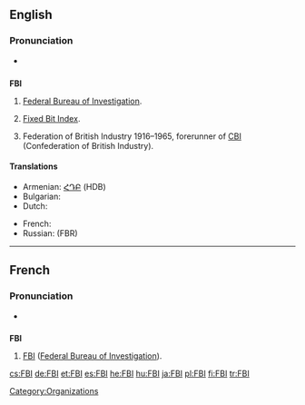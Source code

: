 ==English==

===Pronunciation===
* {{IPA|/'ɛfbijaɪ/}}

==={{initialism}}===
'''FBI'''

# {{US}} [[Federal Bureau of Investigation]].
# [[Fixed Bit Index]].
# {{British}} Federation of British Industry 1916–1965, forerunner of [[CBI]] (Confederation of British Industry).

====Translations====
{{trans-top|Federal Bureau of Investigation}}
* Armenian: [[ՀԴԲ]] (HDB)
* Bulgarian: {{t|bg|ФБР|n|sc=Cyrl}}
* Dutch: {{t-|nl|FBI|m}}
{{trans-mid}}
* French: {{t-|fr|FBI|m}}
* Russian: {{t|ru|ФБР|n|sc=Cyrl}} (FBR)
{{trans-bottom}}

----

==French==

===Pronunciation===
* {{IPA|/'ɛf bi aj/|lang=fr}}

==={{initialism}}===
'''FBI''' {{m}}

# [[FBI]] ([[Federal Bureau of Investigation]]).

[[Category:Organizations]]

[[cs:FBI]]
[[de:FBI]]
[[et:FBI]]
[[es:FBI]]
[[he:FBI]]
[[hu:FBI]]
[[ja:FBI]]
[[pl:FBI]]
[[fi:FBI]]
[[tr:FBI]]